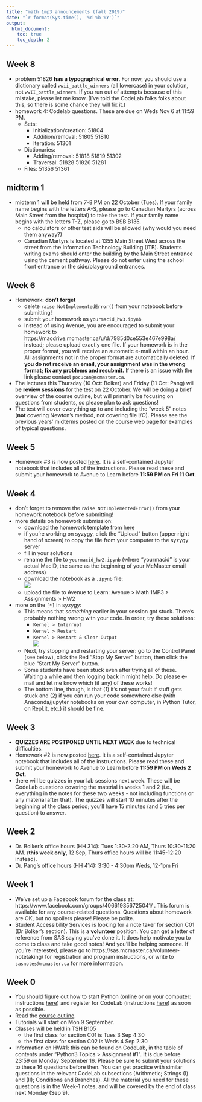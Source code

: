 ```yaml
---
title: "math 1mp3 announcements (fall 2019)"
date: "`r format(Sys.time(), '%d %b %Y')`"
output:
  html_document:
    toc: true
    toc_depth: 2   
---
```


## Week 8

* problem 51826 **has a typographical error**.  For now, you should use a dictionary called `wwii_battle_winners` (all lowercase) in your solution, not `wwII_battle_winners`. If you run out of attempts because of this mistake, please let me know.  (I've told the CodeLab folks folks about this, so there is some chance they will fix it.)
* homework 4: Codelab questions. These are due on Weds Nov 6 at 11:59 PM.
    - Sets:
        - Initialization/creation: 51804
        - Addition/removal: 51805  51810
        - Iteration: 51301
    - Dictionaries: 
        - Adding/removal: 51818  51819  51302
        -  Traversal:  51828  51826  51281
    - Files:  51356  51361

## midterm 1

- midterm 1 will be held from 7-8 PM on 22 October (Tues). If your family name begins with the letters A-S, please go to Canadian Martyrs (across Main Street from the hospital) to take the test. If your family name begins with the letters T-Z, please go to BSB B135.
   - no calculators or other test aids will be allowed (why would you need them anyway?)
   - Canadian Martyrs is located at 1355 Main Street West across the street from the Information Technology Building (ITB). Students writing exams should enter the building by the Main Street entrance using the cement pathway. Please do not enter using the school front entrance or the side/playground entrances.
   
## Week 6

- Homework: **don't forget**
   - delete `raise NotImplementedError()` from your notebook before submitting!
   - submit your homework as `yourmacid_hw3.ipynb`
   - Instead of using Avenue, you are encouraged to submit your homework to https://macdrive.mcmaster.ca/u/d/7985d0ce553e467e998a/ instead; please upload exactly one file. If your homework is in the proper format, you will receive an automatic e-mail within an hour. All assignments not in the proper format are automatically deleted. **If you do not receive an email, your assignment was in the wrong format; fix any problems and resubmit.** If there is an issue with the link please contact `pocucan@mcmaster.ca`.
- The lectures this Thursday (10 Oct: Bolker) and Friday (11 Oct: Pang) will be **review sessions** for the test on 22 October. We will be doing a brief overview of the course outline, but will primarily be focusing on questions from students, so please plan to ask questions!
- The test will cover everything up to and including the "week 5" notes (**not** covering Newton's method, not covering file I/O). Please see the previous years' midterms posted on the course web page for examples of typical questions.
   
## Week 5

- Homework #3 is now posted [here](../assignments/math1mp_hw3.ipynb). It is a self-contained Jupyter notebook that includes all of the instructions. Please read these and submit your homework to Avenue to Learn before **11:59 PM on Fri 11 Oct**.

## Week 4

- don't forget to remove the `raise NotImplementedError()` from your homework notebook before submitting!
- more details on homework submission:
    - download the homework template from [here](http://bbolker.github.io/math1mp/assignments/math1mp_hw2.ipynb)
	- if you're working on syzygy, click the "Upload" button (upper right hand of screen) to copy the file from your computer to the syzygy server
	- fill in your solutions
	- rename the file to `yourmacid_hw2.ipynb` (where "yourmacid" is your actual MacID, the same as the beginning of your McMaster email address)
	- download the notebook as a `.ipynb` file:<br>
    ![](jupyter_download.png)
	- upload the file to Avenue to Learn: Avenue > Math 1MP3 > Assignments > HW2
- more on the `[*]` in syzygy:	
    - This means that *something* earlier in your session got stuck. There's probably nothing wrong with your code. In order, try these solutions:
	  - `Kernel > Interrupt` 
	  - `Kernel > Restart`
	  - `Kernel > Restart & Clear Output`<br>
         ![](jupyter_interrupt.png)
    - Next, try stopping and restarting your server: go to the Control Panel (see below), click the Red "Stop My Server" button, then click the blue "Start My Server" button.
    - Some students have been stuck even after trying all of these. Waiting a while and then logging back in might help. Do please e-mail and let me know which (if any) of these works!
    - The bottom line, though, is that (1) it's not your fault if stuff gets stuck and (2) if you can run your code somewhere else (with Anaconda/jupyter notebooks on your own computer, in Python Tutor, on Repl.it, etc.) it should be fine.	

## Week 3

- **QUIZZES ARE POSTPONED UNTIL NEXT WEEK** due to technical difficulties.
- Homework #2 is now posted [here](../assignments/math1mp_hw2.ipynb). It is a self-contained Jupyter notebook that includes all of the instructions. Please read these and submit your homework to Avenue to Learn before **11:59 PM on Weds 2 Oct**.
- there will be quizzes in your lab sessions next week. These will be CodeLab questions covering the material in weeks 1 and 2 (i.e., everything in the notes for these two weeks - not including functions or any material after that). The quizzes will start 10 minutes after the beginning of the class period; you'll have 15 minutes (and 5 tries per question) to answer.

## Week 2

- Dr. Bolker's office hours (HH 314): Tues 1:30-2:20 AM, Thurs 10:30-11:20 AM. (**this week only**, 12 Sep, Thurs office hours will be 11:45-12:20 instead).
- Dr. Pang's office hours (HH 414): 3:30 - 4:30pm Weds, 12-1pm Fri

## Week 1

- We've set up a Facebook forum for the class at: https://www.facebook.com/groups/406619356725041/ . This forum is available for any course-related questions. Questions about homework are OK, but no spoilers please! Please be polite.
- Student Accessibility Services is looking for a note taker for section C01 (Dr Bolker's section). This is a **volunteer** position. You can get a letter of reference from SAS saying you've done it. It does help motivate you to come to class and take good notes! And you'll be helping someone. If you're interested, please go to https://sas.mcmaster.ca/volunteer-notetaking/ for registration and program instructions, or write to `sasnotes@mcmaster.ca` for more information.

## Week 0

- You should figure out how to start Python (online or on your computer: instructions [here](../notes/use_python.html)) and register for CodeLab (instructions [here](./notes/use_python.html#codelab)) as soon as possible.
- Read the [course outline](./outline.html).
- Tutorials will start on Mon 9 September.
- Classes will be held in TSH B105
    - the first class for section C01 is Tues 3 Sep 4:30
    - the first class for section C02 is Weds 4 Sep 2:30
- Information on HW#1: this can be found on CodeLab, in the table of contents under "Python3 Topics > Assignment #1". It is due before 23:59 on Monday September 16. Please be sure to submit your solutions to these 16 questions before then.  You can get practice with similar questions in the relevant CodeLab subsections (Arithmetic; Strings (I) and (II); Conditions and Branches). All the material you need for these questions is in the Week-1 notes, and will be covered by the end of class next Monday (Sep 9).

